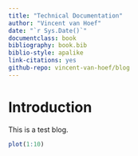 ```yaml
--- 
title: "Technical Documentation"
author: "Vincent van Hoef"
date: "`r Sys.Date()`"
documentclass: book
bibliography: book.bib
biblio-style: apalike
link-citations: yes
github-repo: vincent-van-hoef/blog
---
```


# Introduction

This is a test blog.


```r

plot(1:10)

```

